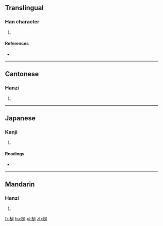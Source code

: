 ==Translingual==

===Han character===
{{Han char|rn=75|rad=木|as=13|sn=17|four=4793<sub>2</sub>|canj=木卜月月 (DYBB), X木卜月月 (XDYBB)}}

# {{defn|Han|sort=木13}}

====References====
* {{Han ref|kx=0557.100|dkj=15675|dj=0946.170|hdz=21280.060|uh=6A9B|ud=27291|bh=ECF9|bd=60665}}

----

==Cantonese==

===Hanzi===
{{yue-hanzi|jyut=|y=ja1}}

# {{defn|lang=yue|sort=木13}}

----

==Japanese==

===Kanji===
{{ja-kanji|grade=|rs=木13}}

# {{defn|lang=ja|sort=木13}}

====Readings====
* {{ja-readings|on=[[た]] (ta), [[て]] (te)|kun=[[つえ]] (tsue)}}

----

==Mandarin==

===Hanzi===
{{cmn-hanzi|pin=[[zhuā]] ([[zhua1]])|wg=chua<sup>1</sup>}}

# {{defn|lang=cmn|sort=木13}}

[[fr:檛]]
[[hu:檛]]
[[pl:檛]]
[[zh:檛]]
